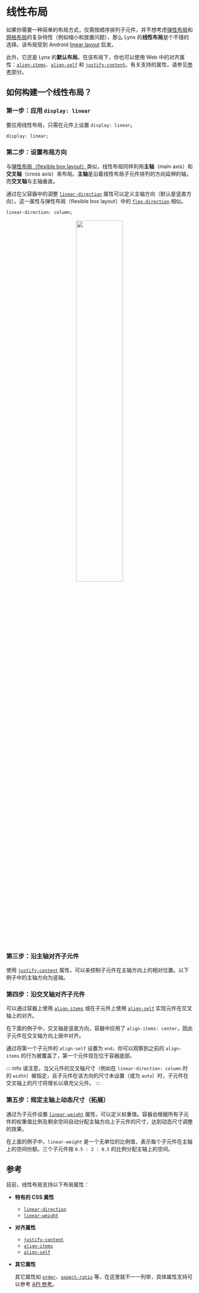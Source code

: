 
# 线性布局

如果你需要一种简单的布局方式，仅需按顺序排列子元件，并不想考虑[弹性布局](./flexible-box-layout.mdx)和[网格布局](./grid-layout.mdx)的复杂特性（例如缩小和放置问题），那么 Lynx 的**线性布局**是个不错的选择。该布局受到 Android [linear layout](https://developer.android.com/develop/ui/views/layout/linear) 启发。

此外，它还是 Lynx 的**默认布局**。在该布局下，你也可以使用 Web 中的对齐属性：[`align-items`](/api/css/properties/align-items.mdx)、[`align-self`](/api/css/properties/align-self.mdx) 和 [`justify-content`](/api/css/properties/justify-content.mdx)。有关支持的属性，请参见[参考](#参考)部分。

## 如何构建一个线性布局？

### 第一步：应用 `display: linear`

要应用线性布局，只需在元件上设置 `display: linear`。

```css
display: linear;
```

### 第二步：设置布局方向

与[弹性布局（flexible box layout）](./flexible-box-layout.mdx)类似，线性布局同样利用**主轴**（main axis）和**交叉轴**（cross axis）来布局。**主轴**是沿着线性布局子元件排列的方向延伸的轴，而**交叉轴**与主轴垂直。

通过在父容器中的调整 [`linear-direction`](/api/css/properties/linear-direction.mdx) 属性可以定义主轴方向（默认是竖直方向）。这一属性与弹性布局（flexible box layout）中的 [`flex-direction`](/api/css/properties/flex-direction.mdx) 相似。

```css
linear-direction: column;
```

<center>
  <img
    width="50%"
    src="https://lf-lynx.tiktok-cdns.com/obj/lynx-artifacts-oss-sg/lynx-website/assets/doc/linear_main_axis.png"
  />
</center>

### 第三步：沿主轴对齐子元件

使用 [`justify-content`](/api/css/properties/justify-content.mdx) 属性，可以来控制子元件在主轴方向上的相对位置。以下例子中的主轴方向为竖轴。

<Go
  img="https://lf-lynx.tiktok-cdns.com/obj/lynx-artifacts-oss-sg/lynx-website/assets/doc/layout/linear_justify_content.png"
  example="layout"
  defaultEntryFile="dist/linear_justify_content.lynx.bundle"
  defaultFile="src/linear_justify_content/index.tsx"
  highlight="{9,16,23}"
  entry="src/linear_justify_content"
/>

### 第四步：沿交叉轴对齐子元件

可以通过容器上使用 [`align-items`](/api/css/properties/align-items.mdx) 或在子元件上使用 [`align-self`](/api/css/properties/align-self.mdx) 实现元件在交叉轴上的对齐。

在下面的例子中，交叉轴是竖直方向，容器中应用了 `align-items: center`，因此子元件在交叉轴方向上居中对齐。

<Go
  img="https://lf-lynx.tiktok-cdns.com/obj/lynx-artifacts-oss-sg/lynx-website/assets/doc/layout/linear_align_items.png"
  example="layout"
  defaultEntryFile="dist/linear_align_items.lynx.bundle"
  defaultFile="src/linear_align_items/index.tsx"
  highlight="{27}"
  entry="src/linear_align_items"
/>

通过将第一个子元件的 `align-self` 设置为 `end`，你可以观察到之前的 `align-items` 的行为被覆盖了，第一个元件现在位于容器底部。

<Go
  img="https://lf-lynx.tiktok-cdns.com/obj/lynx-artifacts-oss-sg/lynx-website/assets/doc/layout/linear_align_self.png"
  example="layout"
  defaultEntryFile="dist/linear_align_self.lynx.bundle"
  defaultFile="src/linear_align_self/index.tsx"
  highlight="{17,27}"
  entry="src/linear_align_self"
/>

::: info
请注意，当父元件的交叉轴尺寸（例如在 `linear-direction: column` 时的 `width`）被指定，且子元件在该方向的尺寸未设置（或为 `auto`）时，子元件在交叉轴上的尺寸将增长以填充父元件。
:::

### 第五步：规定主轴上动态尺寸（拓展）

通过为子元件设置 [`linear-weight`](/api/css/properties/linear-weight.mdx) 属性，可以定义权重值。容器会根据所有子元件的权重值比例及剩余空间自动分配主轴方向上子元件的尺寸，达到动态尺寸调整的效果。

<Go
  img="https://lf-lynx.tiktok-cdns.com/obj/lynx-artifacts-oss-sg/lynx-website/assets/doc/layout/linear_linear_weight.png"
  example="layout"
  defaultEntryFile="dist/linear_weight.lynx.bundle"
  defaultFile="src/linear_weight/index.tsx"
  highlight="{33,42,51}"
  entry="src/linear_weight"
/>

在上面的例子中，`linear-weight` 是一个无单位的比例值，表示每个子元件在主轴上的空间份额。三个子元件按 `0.5 : 2 : 0.5` 的比例分配主轴上的空间。

## 参考

目前，线性布局支持以下布局属性：

- **特有的 CSS 属性**

  - [`linear-direction`](/api/css/properties/linear-direction.mdx)
  - [`linear-weight`](/api/css/properties/linear-weight.mdx)

- **对齐属性**

  - [`justify-content`](/api/css/properties/justify-content.mdx)
  - [`align-items`](/api/css/properties/align-items.mdx)
  - [`align-self`](/api/css/properties/align-self.mdx)

- **其它属性**

  其它属性如 [`order`](/api/css/properties/order.mdx)、[`aspect-ratio`](/api/css/properties/aspect-ratio.mdx) 等，在这里就不一一列举，具体属性支持可以参考 [API 参考](/api/css/properties.mdx)。
